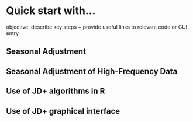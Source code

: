 # Quick start with...

objective: describe key steps + provide useful links to relevant code or GUI entry


## Seasonal Adjustment 

## Seasonal Adjustment of High-Frequency Data

## Use of JD+ algorithms in R

## Use of JD+ graphical interface
